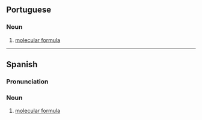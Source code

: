 ==Portuguese==

===Noun===
{{pt-noun|f}}

# [[molecular formula]]

{{C|pt|Chemistry}}

----

==Spanish==

===Pronunciation===
{{es-pr}}

===Noun===
{{es-noun|f}}

# [[molecular formula]]

{{C|es|Chemistry}}